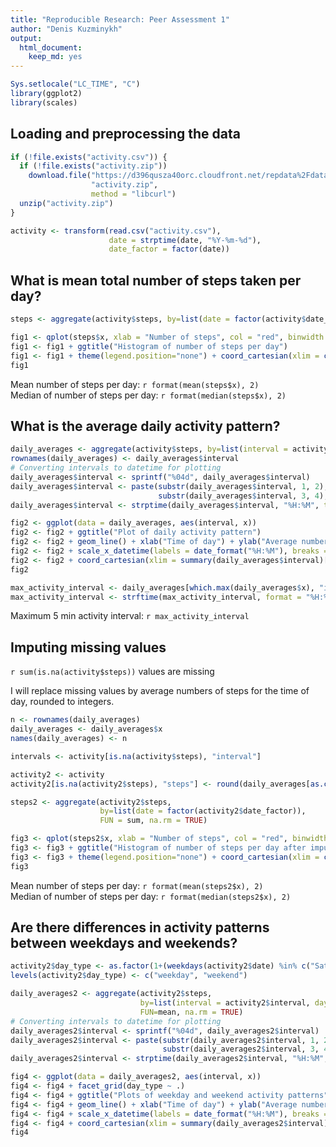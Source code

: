 ```yaml
---
title: "Reproducible Research: Peer Assessment 1"
author: "Denis Kuzminykh"
output: 
  html_document:
    keep_md: yes
---
```

```r
Sys.setlocale("LC_TIME", "C")
library(ggplot2)
library(scales)
```

## Loading and preprocessing the data
```r

if (!file.exists("activity.csv")) {
  if (!file.exists("activity.zip"))
    download.file("https://d396qusza40orc.cloudfront.net/repdata%2Fdata%2Factivity.zip", 
                  "activity.zip",
                  method = "libcurl")
  unzip("activity.zip")
}

activity <- transform(read.csv("activity.csv"), 
                      date = strptime(date, "%Y-%m-%d"), 
                      date_factor = factor(date))
```

## What is mean total number of steps taken per day?

```r
steps <- aggregate(activity$steps, by=list(date = factor(activity$date_factor)), sum, na.rm = TRUE)

fig1 <- qplot(steps$x, xlab = "Number of steps", col = "red", binwidth = 2000)
fig1 <- fig1 + ggtitle("Histogram of number of steps per day")
fig1 <- fig1 + theme(legend.position="none") + coord_cartesian(xlim = c(0, 22000))
fig1
```

Mean number of steps per day: `r format(mean(steps$x), 2)`  
Median of number of steps per day: `r format(median(steps$x), 2)`

## What is the average daily activity pattern?
```r
daily_averages <- aggregate(activity$steps, by=list(interval = activity$interval), FUN=mean, na.rm = TRUE)
rownames(daily_averages) <- daily_averages$interval
# Converting intervals to datetime for plotting
daily_averages$interval <- sprintf("%04d", daily_averages$interval)
daily_averages$interval <- paste(substr(daily_averages$interval, 1, 2), 
                                 substr(daily_averages$interval, 3, 4), sep = ":")
daily_averages$interval <- strptime(daily_averages$interval, "%H:%M", tz = "UTC")

fig2 <- ggplot(data = daily_averages, aes(interval, x))
fig2 <- fig2 + ggtitle("Plot of daily activity pattern")
fig2 <- fig2 + geom_line() + xlab("Time of day") + ylab("Average number of steps in 5 min interval")
fig2 <- fig2 + scale_x_datetime(labels = date_format("%H:%M"), breaks = "2 hours")
fig2 <- fig2 + coord_cartesian(xlim = summary(daily_averages$interval)[c("Min.", "Max.")])
fig2

max_activity_interval <- daily_averages[which.max(daily_averages$x), "interval"]
max_activity_interval <- strftime(max_activity_interval, format = "%H:%M")
```

Maximum 5 min activity interval: `r max_activity_interval`

## Imputing missing values

`r sum(is.na(activity$steps))` values are missing

I will replace missing values by average numbers of steps for the time of day, rounded to integers.
```r
n <- rownames(daily_averages)
daily_averages <- daily_averages$x
names(daily_averages) <- n

intervals <- activity[is.na(activity$steps), "interval"]

activity2 <- activity
activity2[is.na(activity2$steps), "steps"] <- round(daily_averages[as.character(intervals)])

steps2 <- aggregate(activity2$steps, 
                    by=list(date = factor(activity2$date_factor)), 
                    FUN = sum, na.rm = TRUE)

fig3 <- qplot(steps2$x, xlab = "Number of steps", col = "red", binwidth = 2000)
fig3 <- fig3 + ggtitle("Histogram of number of steps per day after imputing missing values")
fig3 <- fig3 + theme(legend.position="none") + coord_cartesian(xlim = c(0, 22000))
fig3
```

Mean number of steps per day: `r format(mean(steps2$x), 2)`  
Median of number of steps per day: `r format(median(steps2$x), 2)`

## Are there differences in activity patterns between weekdays and weekends?

```r
activity2$day_type <- as.factor(1+(weekdays(activity2$date) %in% c("Saturday", "Sunday")))
levels(activity2$day_type) <- c("weekday", "weekend")

daily_averages2 <- aggregate(activity2$steps, 
                             by=list(interval = activity2$interval, day_type = activity2$day_type), 
                             FUN=mean, na.rm = TRUE)
# Converting intervals to datetime for plotting
daily_averages2$interval <- sprintf("%04d", daily_averages2$interval)
daily_averages2$interval <- paste(substr(daily_averages2$interval, 1, 2), 
                                  substr(daily_averages2$interval, 3, 4), sep = ":")
daily_averages2$interval <- strptime(daily_averages2$interval, "%H:%M", tz = "UTC")

fig4 <- ggplot(data = daily_averages2, aes(interval, x))
fig4 <- fig4 + facet_grid(day_type ~ .)
fig4 <- fig4 + ggtitle("Plots of weekday and weekend activity patterns")
fig4 <- fig4 + geom_line() + xlab("Time of day") + ylab("Average number of steps in 5 min interval")
fig4 <- fig4 + scale_x_datetime(labels = date_format("%H:%M"), breaks = "2 hours")
fig4 <- fig4 + coord_cartesian(xlim = summary(daily_averages2$interval)[c("Min.", "Max.")])
fig4
```